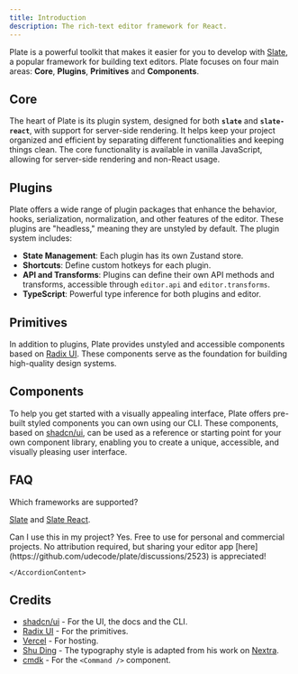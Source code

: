 ```yaml
---
title: Introduction
description: The rich-text editor framework for React.
---
```


Plate is a powerful toolkit that makes it easier for you to develop with [Slate](https://docs.slatejs.org/), a popular framework for building text editors. Plate focuses on four main areas: **Core**, **Plugins**, **Primitives** and **Components**.

## Core

The heart of Plate is its plugin system, designed for both **`slate`** and **`slate-react`**, with support for server-side rendering. It helps keep your project organized and efficient by separating different functionalities and keeping things clean. The core functionality is available in vanilla JavaScript, allowing for server-side rendering and non-React usage.

## Plugins

Plate offers a wide range of plugin packages that enhance the behavior, hooks, serialization, normalization, and other features of the editor. These plugins are "headless," meaning they are unstyled by default. The plugin system includes:

- **State Management**: Each plugin has its own Zustand store.
- **Shortcuts**: Define custom hotkeys for each plugin.
- **API and Transforms**: Plugins can define their own API methods and transforms, accessible through `editor.api` and `editor.transforms`.
- **TypeScript**: Powerful type inference for both plugins and editor.

## Primitives

In addition to plugins, Plate provides unstyled and accessible components based on [Radix UI](https://www.radix-ui.com/). These components serve as the foundation for building high-quality design systems.

## Components

To help you get started with a visually appealing interface, Plate offers pre-built styled components you can own using our CLI. These components, based on [shadcn/ui](https://ui.shadcn.com/), can be used as a reference or starting point for your own component library, enabling you to create a unique, accessible, and visually pleasing user interface.

## FAQ

<Accordion type="multiple">

<AccordionItem value="faq-2">
<AccordionTrigger>
Which frameworks are supported?
</AccordionTrigger>
<AccordionContent>

[Slate](https://www.npmjs.com/package/slate) and [Slate React](https://www.npmjs.com/package/slate-react).

</AccordionContent>
</AccordionItem>

<AccordionItem value="faq-3">
	<AccordionTrigger>
	Can I use this in my project?
	</AccordionTrigger>
	<AccordionContent>
Yes. Free to use for personal and commercial projects. No attribution required, but sharing your editor app [here](https://github.com/udecode/plate/discussions/2523) is appreciated!

    </AccordionContent>

</AccordionItem>

</Accordion>

## Credits

- [shadcn/ui](https://ui.shadcn.com/) - For the UI, the docs and the CLI.
- [Radix UI](https://radix-ui.com) - For the primitives.
- [Vercel](https://vercel.com) - For hosting.
- [Shu Ding](https://shud.in) - The typography style is adapted from his work on [Nextra](https://nextra.site).
- [cmdk](https://cmdk.paco.me) - For the `<Command />` component.
